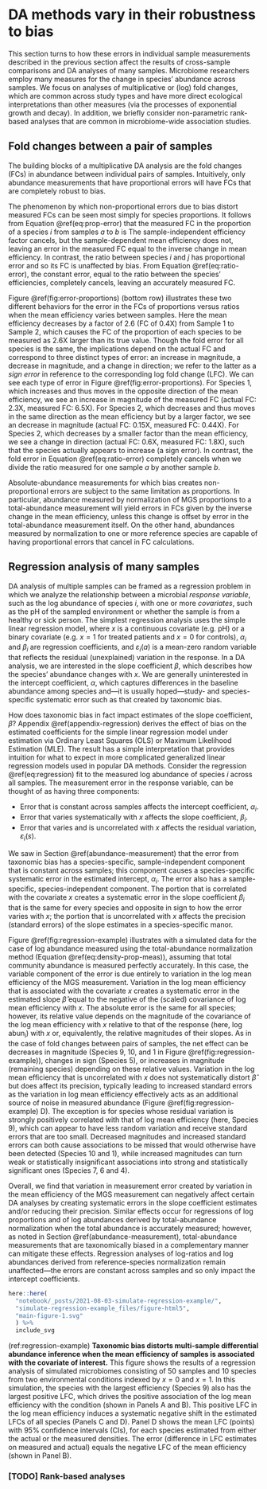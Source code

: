 # DA methods vary in their robustness to bias {#differential-abundance}

<!-- # Differential-abundance methods vary in their robustness to taxonomic bias  -->

<!-- TODO: Change the GC to be about how there are various methods; state the scope that we consider; and state the punchline that they vary, with proportion-based being more sensitive. -->

This section turns to how these errors in individual sample measurements described in the previous section affect the results of cross-sample comparisons and DA analyses of many samples.
<!-- the changes in abundance that we estimate between samples or different host and environmental conditions? -->
Microbiome researchers employ many measures for the change in species' abundance across samples.
We focus on analyses of multiplicative or (log) fold changes, which are common across study types and have more direct ecological interpretations than other measures (via the processes of exponential growth and decay).
In addition, we briefly consider non-parametric rank-based analyses that are common in microbiome-wide association studies.

## Fold changes between a pair of samples

The building blocks of a multiplicative DA analysis are the fold changes (FCs) in abundance between individual pairs of samples.
Intuitively, only abundance measurements that have proportional errors will have FCs that are completely robust to bias.

<!-- P: Proportions and ratios -->
The phenomenon by which non-proportional errors due to bias distort measured FCs can be seen most simply for species proportions.
It follows from Equation \@ref(eq:prop-error) that the measured FC in the proportion of a species $i$ from samples $a$ to $b$ is
\begin{align}
  (\#eq:prop-fc-error)
\underbrace{\frac{\widehat{\text{prop}}_{i}(b)}{\widehat{\text{prop}}_{i}(a)}} _\text{measured FC}
  &= \frac
    {\text{prop}_{i}(b) \cdot \cancel{\text{efficiency}_{i}} / {\text{efficiency}_S(b)}}
    {\text{prop}_{i}(a) \cdot \cancel{\text{efficiency}_{i}} / {\text{efficiency}_S(a)}}
\\[0.5ex]
  &=
  \underbrace{\frac{\text{prop}_{i}(b)}{\text{prop}_{i}(a)}}_\text{actual FC}
  \cdot
  \underbrace{\left[\frac{\text{efficiency}_S(b)}{\text{efficiency}_S(a)}\right]^{-1}}_\text{fold error}
  .
\end{align}
The sample-independent efficiency factor cancels, but the sample-dependent mean efficiency does not, leaving an error in the measured FC equal to the inverse change in mean efficiency.
In contrast, the ratio between species $i$ and $j$ has proportional error and so its FC is unaffected by bias.
From Equation \@ref(eq:ratio-error),
\begin{align}
  (\#eq:ratio-fc-error)
\underbrace{\frac{\widehat{\text{ratio}}_{i/j}(b)}{\widehat{\text{ratio}}_{i/j}(a)}} _\text{measured FC}
  &= \frac
    {\text{ratio}_{i/j}(b) \cdot \cancel{\text{efficiency}_{i} / {\text{efficiency}_j}}}
    {\text{ratio}_{i/j}(a) \cdot \cancel{\text{efficiency}_{i} / {\text{efficiency}_j}}}
\\[0.5ex]
  &=
  \underbrace{\frac{\text{ratio}_{i/j}(b)}{\text{ratio}_{i/j}(a)}}_\text{actual FC}
  ;
\end{align}
the constant error, equal to the ratio between the species' efficiencies, completely cancels, leaving an accurately measured FC.

Figure \@ref(fig:error-proportions) (bottom row) illustrates these two different behaviors for the error in the FCs of proportions versus ratios when the mean efficiency varies between samples.
Here the mean efficiency decreases by a factor of 2.6 (FC of 0.4X) from Sample 1 to Sample 2, which causes the FC of the proportion of each species to be measured as 2.6X larger than its true value.
Though the fold error for all species is the same, the implications depend on the actual FC and correspond to three distinct types of error: an increase in magnitude, a decrease in magnitude, and a change in direction; we refer to the latter as a _sign error_ in reference to the corresponding log fold change (LFC).
We can see each type of error in Figure \@ref(fig:error-proportions).
For Species 1, which increases and thus moves in the opposite direction of the mean efficiency, we see an increase in magnitude of the measured FC (actual FC: 2.3X, measured FC: 6.5X).
For Species 2, which decreases and thus moves in the same direction as the mean efficiency but by a larger factor, we see an decrease in magnitude (actual FC: 0.15X, measured FC: 0.44X).
For Species 2, which decreases by a smaller factor than the mean efficiency, we see a change in direction (actual FC: 0.6X, measured FC: 1.8X), such that the species actually appears to increase (a sign error).
In contrast, the fold error in Equation \@ref(eq:ratio-error) completely cancels when we divide the ratio measured for one sample $a$ by another sample $b$.
<!-- **TODO: Note that errors can still arise for higher-level taxa due to variation in efficiency within the taxon.** -->

Absolute-abundance measurements for which bias creates non-proportional errors are subject to the same limitation as proportions.
In particular, abundance measured by normalization of MGS proportions to a total-abundance measurement will yield errors in FCs given by the inverse change in the mean efficiency, unless this change is offset by error in the total-abundance measurement itself.
<!-- (see Section \@ref(@absolute-abundance)). -->
On the other hand, abundances measured by normalization to one or more reference species are capable of having proportional errors that cancel in FC calculations.

## Regression analysis of many samples

<!-- TODO: Write a transition. -->
<!-- TODO: consider doing log proportion for simplicity, and using the vaginal mb example for the figure -->

DA analysis of multiple samples can be framed as a regression problem in which we analyze the relationship between a microbial _response variable_, such as the log abundance of species $i$, with one or more _covariates_, such as the pH of the sampled environment or whether the sample is from a healthy or sick person.
The simplest regression analysis uses the simple linear regression model,
\begin{align}
  (\#eq:regression)
  \log \widehat{\text{abun}}_i(a) = \alpha_i + \beta_i x(a) + \varepsilon_i(a),
\end{align}
where $x$ is a continuous covariate (e.g. pH) or a binary covariate (e.g. $x=1$ for treated patients and $x=0$ for controls), $\alpha_i$ and $\beta_i$ are regression coefficients, and $\varepsilon_i(a)$ is a mean-zero random variable that reflects the residual (unexplained) variation in the response.
In a DA analysis, we are interested in the slope coefficient $\beta$, which describes how the species' abundance changes with $x$.
We are generally uninterested in the intercept coefficient, $\alpha$, which captures differences in the baseline abundance among species and---it is usually hoped---study- and species-specific systematic error such as that created by taxonomic bias.

How does taxonomic bias in fact impact estimates of the slope coefficient, $\beta$?
Appendix \@ref(appendix-regression) derives the effect of bias on the estimated coefficients for the simple linear regression model under estimation via Ordinary Least Squares (OLS) or Maximum Likelihood Estimation (MLE).
The result has a simple interpretation that provides intuition for what to expect in more complicated generalized linear regression models used in popular DA methods. 
Consider the regression \@ref(eq:regression) fit to the measured log abundance of species $i$ across all samples.
The measurement error in the response variable,
\begin{align}
  \text{error}_{i}(a) \equiv 
  \log \widehat{\text{abun}}_i(a) - \log \text{abun}_i(a)
  = \log \frac{\widehat{\text{abun}}_i(a)}{\text{abun}_i(a)},
\end{align}
can be thought of as having three components:

- Error that is constant across samples affects the intercept coefficient, $\alpha_i$.
- Error that varies systematically with $x$ affects the slope coefficient, $\beta_i$.
- Error that varies and is uncorrelated with $x$ affects the residual variation, $\varepsilon_{i}(s)$.

We saw in Section \@ref(abundance-measurement) that the error from taxonomic bias has a species-specific, sample-independent component that is constant across samples; this component causes a species-specific systematic error in the estimated intercept, $\alpha_{i}$.
The error also has a sample-specific, species-independent component. 
The portion that is correlated with the covariate $x$ creates a systematic error in the slope coefficient $\beta_{i}$ that is the same for every species and opposite in sign to how the error varies with $x$;
the portion that is uncorrelated with $x$ affects the precision (standard errors) of the slope estimates in a species-specific manor.

<!-- The variation in measurement error created by the log mean efficiency impacts the point estimate and precision of the regression coefficient $\beta$. -->

Figure \@ref(fig:regression-example) illustrates with a simulated data for the case of log abundance measured using the total-abundance normalization method (Equation \@ref(eq:density-prop-meas)), assuming that total community abundance is measured perfectly accurately.
In this case, the variable component of the error is due entirely to variation in the log mean efficiency of the MGS measurement.
Variation in the log mean efficiency that is associated with the covariate $x$ creates a systematic error in the estimated slope $\hat \beta$ equal to the negative of the (scaled) covariance of log mean efficiency with $x$.
The absolute error is the same for all species; however, its relative value depends on the magnitude of the covariance of the log mean efficiency with $x$ relative to that of the response (here, $\log \text{abun}_{i}$) with $x$ or, equivalently, the relative magnitudes of their slopes.
As in the case of fold changes between pairs of samples, the net effect can be decreases in magnitude (Species 9, 10, and 1 in Figure \@ref(fig:regression-example)), changes in sign (Species 5), or increases in magnitude (remaining species) depending on these relative values.
Variation in the log mean efficiency that is uncorrelated with $x$ does not systematically distort $\hat \beta$ but does affect its precision, typically leading to increased standard errors as the variation in log mean efficiency effectively acts as an additional source of noise in measured abundance (Figure \@ref(fig:regression-example) D).
The exception is for species whose residual variation is strongly positively correlated with that of log mean efficiency (here, Species 9), which can appear to have less random variation and receive standard errors that are too small.
Decreased magnitudes and increased standard errors can both cause associations to be missed that would otherwise have been detected (Species 10 and 1), while increased magnitudes can turn weak or statistically insignificant associations into strong and statistically significant ones (Species 7, 6 and 4).

Overall, we find that variation in measurement error created by variation in the mean efficiency of the MGS measurement can negatively affect certain DA analyses by creating systematic errors in the slope coefficient estimates and/or reducing their precision.
Similar effects occur for regressions of log proportions and of log abundances derived by total-abundance normalization when the total abundance is accurately measured; however, as noted in Section \@ref(abundance-measurement), total-abundance measurements that are taxonomically biased in a complementary manner can mitigate these effects.
Regression analyses of log-ratios and log abundances derived from reference-species normalization remain unaffected---the errors are constant across samples and so only impact the intercept coefficients.

<!-- Similar results apply to microbiome regression tools (such as corncob; @martin2020mode) that perform regression on the logit (instead of log) proportion of a species;  -->
<!-- however, the mean efficiency of the entire sample must instead be replaced with the mean efficiency among all species excluding the focal species, which causes the absolute error in regression coefficients to vary somewhat across species. -->

<!-- Figure: Regression example -->

```r
here::here(
  "notebook/_posts/2021-08-03-simulate-regression-example/",
  "simulate-regression-example_files/figure-html5",
  "main-figure-1.svg"
  ) %>%
  include_svg
```

(ref:regression-example) **Taxonomic bias distorts multi-sample differential abundance inference when the mean efficiency of samples is associated with the covariate of interest.** This figure shows the results of a regression analysis of simulated microbiomes consisting of 50 samples and 10 species from two environmental conditions indexed by $x=0$ and $x=1$. In this simulation, the species with the largest efficiency (Species 9) also has the largest positive LFC, which drives the positive association of the log mean efficiency with the condition (shown in Panels A and B). This positive LFC in the log mean efficiency induces a systematic negative shift in the estimated LFCs of all species (Panels C and D). Panel D shows the mean LFC (points) with 95% confidence intervals (CIs), for each species estimated from either the actual or the measured densities. The error (difference in LFC estimates on measured and actual) equals the negative LFC of the mean efficiency (shown in Panel B).

<!-- end Figure -->

### [TODO] Rank-based analyses 
